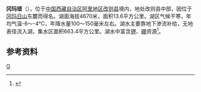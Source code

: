 {{ViewTibetanScript}}
{{Infobox_lake
 |湖泊名稱 =冈玛错
 |湖泊照片 = 
 |湖泊照片標題 = 
 |測深圖 =
 |測深圖標題 =
 |湖泊所在地 = [[中国|中国]][[西藏|西藏]]
 |座標 = {{coord |33.833|N|84.343|E|display=inline,title|dim:8000_type:waterbody_region:CN}}
 |湖泊類別 =[[咸水湖|咸水湖]] 
 |流入 =
 |流出 =
 |集水區面積 =663.4平方公里
 |集水區國家 =
 |湖泊長度 =6.1公里
 |湖泊闊度 =最大4公里<br />平均2.23公里
 |湖泊面積 =13.6平方公里
 |平均深度 = 
 |最深深度 = 
 |水體體積 = 
 |湖水停留時間 =
 |湖岸線長度 =
 |海拔高度 =4670米
 |湖中島嶼 =
 |湖邊城鎮 =
}}
{{Location map
 |China Tibet Ngari
 |mark=<!--dot-->Blue pog.svg
 |lat_deg=33|lat_min=50|lat_sec =
 |lon_deg=84|lon_min=33|lon_sec =
 |caption=冈玛错在[[西藏|西藏]]的位置。
 |position=right
 |width=350
 |float=right
}}
'''冈玛错'''（{{bo|z=རྐང་དམར་མཚོ|w=rkang dmar mtsho|t=Kangmar Tso}}），位于[[中国|中国]][[西藏自治区|西藏自治区]][[阿里地区|阿里地区]][[改则县|改则县]]境内，地处改则县中部，因位于[[冈玛日山|冈玛日山]]东麓而得名。湖面海拔4670米，面积13.6平方公里。湖区气候干寒，年均气温-6～-4℃，年降水量100～150毫米左右。湖水主要靠地下渗流补给，无地表径流入湖，集水区面积663.4平方公里。湖水中富含[[钾|钾]]、[[硼|硼]]资源<ref>{{cite book zh |author=王苏民 窦鸿身 |title=中国湖泊志 |format=M |edition=1 |location=北京 |publisher=科学出版社 |date=1998|pages=464|id= ISBN 7-03-006706-1}}</ref>。
==参考资料==
{{reflist}}

[[Category:改则县湖泊|G]]